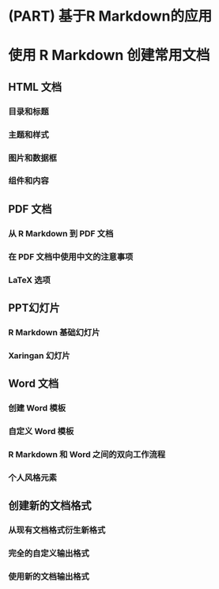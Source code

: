 # (PART) 基于R Markdown的应用 {.unnumbered}

# 使用 R Markdown 创建常用文档 {#rmarkdown-document}

## HTML 文档 {#rmarkdown-html}

### 目录和标题 {#html-title}

### 主题和样式 {#html-theme}

### 图片和数据框 {#html-pic}

### 组件和内容 {#html-module}

## PDF 文档 {#rmarkdown-pdf}

### 从 R Markdown 到 PDF 文档 {#pdf-rmd}

### 在 PDF 文档中使用中文的注意事项 {#pdf-chinese}

### LaTeX 选项 {#pdf-latex}

## PPT幻灯片 {#rmarkdown-ppt}

### R Markdown 基础幻灯片 {#ppt-rmd}

### Xaringan 幻灯片 {#ppt-xaringan}

## Word 文档 {#rmarkdown-word}

### 创建 Word 模板 {#word-template}

### 自定义 Word 模板 {#word-custom-template}

### R Markdown 和 Word 之间的双向工作流程 {#word-rmd}

### 个人风格元素 {#word-style}

## 创建新的文档格式 {#rmarkdown-new}

### 从现有文档格式衍生新格式 {#new-existing}

### 完全的自定义输出格式 {#new-new}

### 使用新的文档输出格式 {#new-using}

